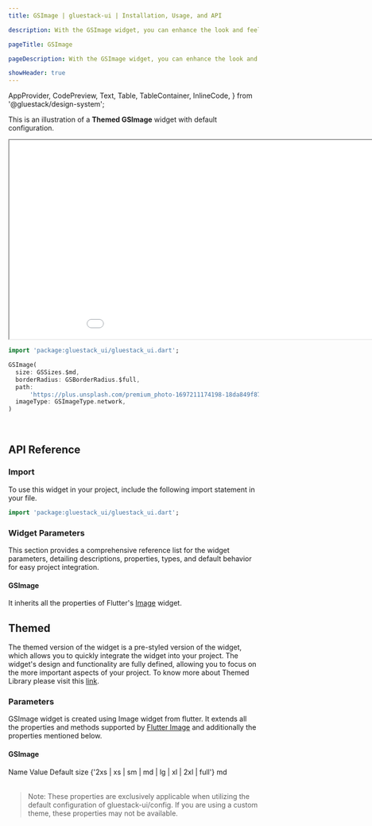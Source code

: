 ```yaml
---
title: GSImage | gluestack-ui | Installation, Usage, and API

description: With the GSImage widget, you can enhance the look and feel of your app or website by incorporating compelling imagery.

pageTitle: GSImage

pageDescription: With the GSImage widget, you can enhance the look and feel of your app or website by incorporating compelling imagery.

showHeader: true
---
```




  AppProvider,
  CodePreview,
  Text,
  Table,
  TableContainer,
  InlineCode,
} from '@gluestack/design-system';

<Meta title="Components/Media And Icons/Image" />

This is an illustration of a **Themed GSImage** widget with default configuration.

<iframe
  src={env.NEXT_PUBLIC_PREVIEW + 'image-preview'}
  title="Example"
  width="1000"
  height="400"
></iframe>

```dart
import 'package:gluestack_ui/gluestack_ui.dart';

GSImage(
  size: GSSizes.$md,
  borderRadius: GSBorderRadius.$full,
  path:
      'https://plus.unsplash.com/premium_photo-1697211174198-18da849f87c6?crop=entropy&cs=tinysrgb&fit=max&fm=jpg&ixid=MnwxfDB8MXxyYW5kb218MHx8fHx8fHx8MTY5OTI2NTM4Mg&ixlib=rb-4.0.3&q=80&w=1080',
  imageType: GSImageType.network,
)
```

<br />

## API Reference

### Import

To use this widget in your project, include the following import statement in your file.

```dart
import 'package:gluestack_ui/gluestack_ui.dart';
```

### Widget Parameters

This section provides a comprehensive reference list for the widget parameters, detailing descriptions, properties, types, and default behavior for easy project integration.

#### GSImage

It inherits all the properties of Flutter's [Image](https://api.flutter.dev/flutter/widgets/Image-class.html) widget.

## Themed

The themed version of the widget is a pre-styled version of the widget, which allows you to quickly integrate the widget into your project. The widget's design and functionality are fully defined, allowing you to focus on the more important aspects of your project. To know more about Themed Library please visit this [link](https://gluestack.io/ui/docs/core-concepts/themed-library).

### Parameters

GSImage widget is created using Image widget from flutter. It extends all the properties and methods supported by [Flutter Image](https://api.flutter.dev/flutter/widgets/Image-class.html) and additionally the properties mentioned below.

#### GSImage

<AppProvider>
  <TableContainer>
    <Table>
      <Table.THead>
        <Table.TR>
          <Table.TH>
            <Table.TText>Name</Table.TText>
          </Table.TH>
          <Table.TH>
            <Table.TText>Value</Table.TText>
          </Table.TH>
          <Table.TH>
            <Table.TText>Default</Table.TText>
          </Table.TH>
        </Table.TR>
      </Table.THead>
      <Table.TBody>
        <Table.TR>
          <Table.TD>
            <Table.TText>
              <InlineCode>size</InlineCode>
            </Table.TText>
          </Table.TD>
          <Table.TD>
            <Table.TText>
              {'2xs | xs | sm | md | lg | xl | 2xl | full'}
            </Table.TText>
          </Table.TD>
          <Table.TD>
            <Table.TText>md</Table.TText>
          </Table.TD>
        </Table.TR>
      </Table.TBody>
    </Table>
  </TableContainer>
</AppProvider>

> Note: These properties are exclusively applicable when utilizing the default configuration of gluestack-ui/config. If you are using a custom theme, these properties may not be available.
